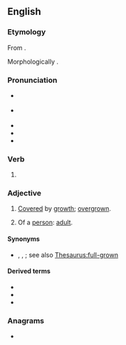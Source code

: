 ==English==

===Etymology===
From {{inh|en|enm|growen}}.

Morphologically {{suffix|en|grow|n}}.

===Pronunciation===
* {{a|RP}} {{IPA|en|/ɡɹəʊn/}}
* {{a|GA}} {{IPA|en|/ɡɹoʊn/}}
* {{audio|en|En-us-grown.ogg|Audio (GA)}}
* {{rhymes|en|əʊn}}
* {{homophones|en|groan}}

===Verb===
{{head|en|verb form|cat2=irregular past participles}}

# {{inflection of|en|grow||past|part}}

===Adjective===
{{en-adj}}

# [[cover#Verb|Covered]] by [[growth]]; [[overgrown]].
#: {{ux|en|What once was a farm was '''grown''' with trees.}}
# {{lb|en|US}} Of a [[person]]: [[adult#Adjective|adult]].

====Synonyms====
* {{sense|adult}} {{l|en|grown-ass}}, {{l|en|grown up}}, {{l|en|mature}}; see also [[Thesaurus:full-grown]]

====Derived terms====
* {{l|en|Empire-grown}}
* {{l|en|grass-grown}}
* {{l|en|moss-grown}}

===Anagrams===
* {{anagrams|en|a=gnorw|wrong}}